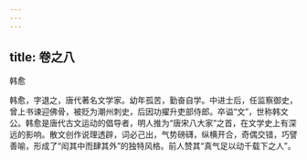 ```yaml
---
---
---
```

title: 卷之八
---



韩愈


韩愈，字退之，唐代著名文学家。幼年孤苦，勤奋自学。中进士后，任监察御史，曾上书谏迎佛骨，被贬为潮州刺史，后因功擢升吏部侍郎。卒谥“文”，世称韩文公。韩愈是唐代古文运动的倡导者，明人推为“唐宋八大家”之首，在文学史上有深远的影响。散文创作说理透辟，词必己出，气势磅礴，纵横开合，奇偶交错，巧譬善喻，形成了“闳其中而肆其外”的独特风格。前人赞其“真气足以动千载下之人”。
